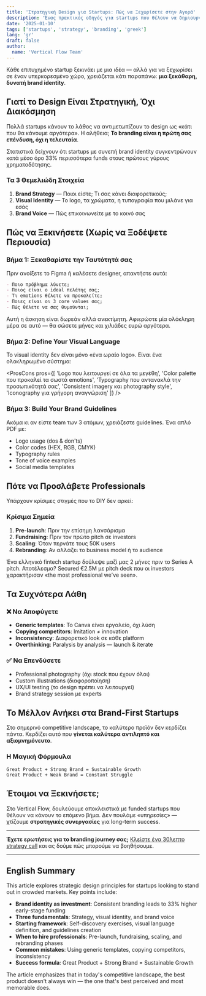 ```yaml
---
title: 'Στρατηγική Design για Startups: Πώς να Ξεχωρίσετε στην Αγορά'
description: 'Ένας πρακτικός οδηγός για startups που θέλουν να δημιουργήσουν ισχυρή brand identity χωρίς να ξοδέψουν περιουσία. Συμβουλές από την πρώτη γραμμή του design.'
date: '2025-01-10'
tags: ['startups', 'strategy', 'branding', 'greek']
lang: 'gr'
draft: false
author:
  name: 'Vertical Flow Team'
---
```


Κάθε επιτυχημένο startup ξεκινάει με μια ιδέα — αλλά για να ξεχωρίσει σε έναν υπερκορεσμένο χώρο, χρειάζεται κάτι παραπάνω: **μια ξεκάθαρη, δυνατή brand identity**.

## Γιατί το Design Είναι Στρατηγική, Όχι Διακόσμηση

Πολλά startups κάνουν το λάθος να αντιμετωπίζουν το design ως «κάτι που θα κάνουμε αργότερα». Η αλήθεια; **Το branding είναι η πρώτη σας επένδυση, όχι η τελευταία**.

<Callout type="warning" title="Προσοχή">
Στατιστικά δείχνουν ότι startups με συνεπή brand identity συγκεντρώνουν κατά μέσο όρο 33% περισσότερα funds στους πρώτους γύρους χρηματοδότησης.
</Callout>

### Τα 3 Θεμελιώδη Στοιχεία

1. **Brand Strategy** — Ποιοι είστε; Τι σας κάνει διαφορετικούς;
2. **Visual Identity** — Το logo, τα χρώματα, η τυπογραφία που μιλάνε για εσάς
3. **Brand Voice** — Πώς επικοινωνείτε με το κοινό σας

## Πώς να Ξεκινήσετε (Χωρίς να Ξοδέψετε Περιουσία)

### Βήμα 1: Ξεκαθαρίστε την Ταυτότητά σας

Πριν ανοίξετε το Figma ή καλέσετε designer, απαντήστε αυτά:

```markdown
- Ποιο πρόβλημα λύνετε;
- Ποιος είναι ο ideal πελάτης σας;
- Τι emotions θέλετε να προκαλείτε;
- Ποιες είναι οι 3 core values σας;
- Πώς θέλετε να σας θυμούνται;
```

<Callout type="info" title="Pro Tip">
Αυτή η άσκηση είναι δωρεάν αλλά ανεκτίμητη. Αφιερώστε μία ολόκληρη μέρα σε αυτό — θα σώσετε μήνες και χιλιάδες ευρώ αργότερα.
</Callout>

### Βήμα 2: Define Your Visual Language

Το visual identity δεν είναι μόνο «ένα ωραίο logo». Είναι ένα ολοκληρωμένο σύστημα:

<ProsCons
  pros={[
    'Logo που λειτουργεί σε όλα τα μεγέθη',
    'Color palette που προκαλεί τα σωστά emotions',
    'Typography που αντανακλά την προσωπικότητά σας',
    'Consistent imagery και photography style',
    'Iconography για γρήγορη αναγνώριση'
  ]}
/>

### Βήμα 3: Build Your Brand Guidelines

Ακόμα κι αν είστε team των 3 ατόμων, χρειάζεστε guidelines. Ένα απλό PDF με:

- Logo usage (dos & don'ts)
- Color codes (HEX, RGB, CMYK)
- Typography rules
- Tone of voice examples
- Social media templates

## Πότε να Προσλάβετε Professionals

Υπάρχουν κρίσιμες στιγμές που το DIY δεν αρκεί:

### Κρίσιμα Σημεία

1. **Pre-launch**: Πριν την επίσημη λανσάρισμα
2. **Fundraising**: Πριν τον πρώτο pitch σε investors
3. **Scaling**: Όταν περνάτε τους 50K users
4. **Rebranding**: Αν αλλάζει το business model ή το audience

<Callout type="success" title="Success Story">
Ένα ελληνικό fintech startup δούλεψε μαζί μας 2 μήνες πριν το Series A pitch. Αποτέλεσμα? Secured €2.5M με pitch deck που οι investors χαρακτήρισαν «the most professional we've seen».
</Callout>

## Τα Συχνότερα Λάθη

### ❌ Να Αποφύγετε

- **Generic templates**: Το Canva είναι εργαλείο, όχι λύση
- **Copying competitors**: Imitation ≠ innovation
- **Inconsistency**: Διαφορετικό look σε κάθε platform
- **Overthinking**: Paralysis by analysis — launch & iterate

### ✅ Να Επενδύσετε

- Professional photography (όχι stock που έχουν όλοι)
- Custom illustrations (διαφοροποίηση)
- UX/UI testing (το design πρέπει να λειτουργεί)
- Brand strategy session με experts

## Το Μέλλον Ανήκει στα Brand-First Startups

Στο σημερινό competitive landscape, το καλύτερο προϊόν δεν κερδίζει πάντα. Κερδίζει αυτό που **γίνεται καλύτερα αντιληπτό και αξιομνημόνευτο**.

### Η Μαγική Φόρμουλα

```
Great Product + Strong Brand = Sustainable Growth
Great Product + Weak Brand = Constant Struggle
```

## Έτοιμοι να Ξεκινήσετε;

Στο Vertical Flow, δουλεύουμε αποκλειστικά με funded startups που θέλουν να κάνουν το επόμενο βήμα. Δεν πουλάμε «υπηρεσίες» — χτίζουμε **στρατηγικές συνεργασίες** για long-term success.

---

**Έχετε ερωτήσεις για το branding journey σας;** [Κλείστε ένα 30λεπτο strategy call](/contact) και ας δούμε πώς μπορούμε να βοηθήσουμε.

---

## English Summary

This article explores strategic design principles for startups looking to stand out in crowded markets. Key points include:

- **Brand identity as investment**: Consistent branding leads to 33% higher early-stage funding
- **Three fundamentals**: Strategy, visual identity, and brand voice
- **Starting framework**: Self-discovery exercises, visual language definition, and guidelines creation
- **When to hire professionals**: Pre-launch, fundraising, scaling, and rebranding phases
- **Common mistakes**: Using generic templates, copying competitors, inconsistency
- **Success formula**: Great Product + Strong Brand = Sustainable Growth

The article emphasizes that in today's competitive landscape, the best product doesn't always win — the one that's best perceived and most memorable does.

